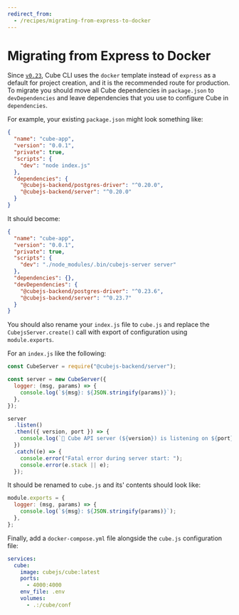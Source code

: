 ```yaml
---
redirect_from:
  - /recipes/migrating-from-express-to-docker
---
```


# Migrating from Express to Docker

Since [`v0.23`][link-v-023-release], Cube CLI uses the `docker` template instead
of `express` as a default for project creation, and it is the recommended route
for production. To migrate you should move all Cube dependencies in
`package.json` to `devDependencies` and leave dependencies that you use to
configure Cube in `dependencies`.

For example, your existing `package.json` might look something like:

```json
{
  "name": "cube-app",
  "version": "0.0.1",
  "private": true,
  "scripts": {
    "dev": "node index.js"
  },
  "dependencies": {
    "@cubejs-backend/postgres-driver": "^0.20.0",
    "@cubejs-backend/server": "^0.20.0"
  }
}
```

It should become:

```json
{
  "name": "cube-app",
  "version": "0.0.1",
  "private": true,
  "scripts": {
    "dev": "./node_modules/.bin/cubejs-server server"
  },
  "dependencies": {},
  "devDependencies": {
    "@cubejs-backend/postgres-driver": "^0.23.6",
    "@cubejs-backend/server": "^0.23.7"
  }
}
```

You should also rename your `index.js` file to `cube.js` and replace the
`CubejsServer.create()` call with export of configuration using
`module.exports`.

For an `index.js` like the following:

```javascript
const CubeServer = require("@cubejs-backend/server");

const server = new CubeServer({
  logger: (msg, params) => {
    console.log(`${msg}: ${JSON.stringify(params)}`);
  },
});

server
  .listen()
  .then(({ version, port }) => {
    console.log(`🚀 Cube API server (${version}) is listening on ${port}`);
  })
  .catch((e) => {
    console.error("Fatal error during server start: ");
    console.error(e.stack || e);
  });
```

It should be renamed to `cube.js` and its' contents should look like:

```javascript
module.exports = {
  logger: (msg, params) => {
    console.log(`${msg}: ${JSON.stringify(params)}`);
  },
};
```

Finally, add a `docker-compose.yml` file alongside the `cube.js` configuration
file:

```yaml
services:
  cube:
    image: cubejs/cube:latest
    ports:
      - 4000:4000
    env_file: .env
    volumes:
      - .:/cube/conf
```

[link-v-023-release]: https://github.com/cube-js/cube/releases/tag/v0.23.0
